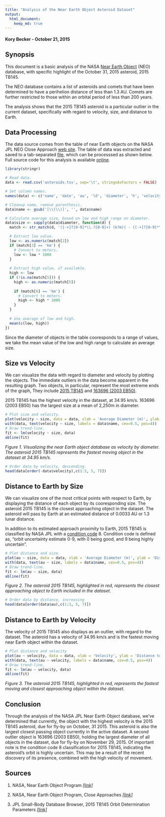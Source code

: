 ```yaml
---
title: "Analysis of the Near Earth Object Asteroid Dataset"
output: 
  html_document:
    keep_md: true
---
```


#### Kory Becker - October 21, 2015

## Synopsis

This document is a basic analysis of the NASA [Near Earth Object](http://neo.jpl.nasa.gov/ca/) (NEO) database, with specific highlight of the October 31, 2015 asteroid, 2015 TB145.

The NEO database contains a list of asteroids and comets that have been determined to have a perihelion distance of less than 1.3 AU. Comets are further restricted to those within an orbital period of less than 200 years.

The analysis shows that the 2015 TB145 asteroid is a particular outlier in the current dataset, specifically with regard to velocity, size, and distance to Earth.

## Data Processing

The data source comes from the table of near Earth objects on the NASA JPL NEO Close Approach [web site](http://neo.jpl.nasa.gov/ca/). The table of data was extracted and saved to a tab-separated [file](https://raw.githubusercontent.com/primaryobjects/asteroids/master/asteroids.tsv), which can be processsed as shown below. Full source code for this analysis is available [online](https://github.com/primaryobjects/asteroids).

```r
library(stringr)

# Read data.
data <- read.csv('asteroids.tsv', sep='\t', stringsAsFactors = FALSE)

# Set column names.
names(data) <- c('name', 'date', 'au', 'ld', 'diameter', 'h', 'velocity')

# Cleanup name, remove parenthesis.
data$name <- gsub('[\\(\\)]', '', data$name)

# Calculate average size, based on low and high range on diameter.
data$size <- sapply(data$diameter, function(d) {
  match <- str_match(d, '([-+]?[0-9]*\\.?[0-9]+) (k?m)( - ([-+]?[0-9]*\\.?[0-9]+) (k?m))?')

  # Extract low value.
  low <- as.numeric(match[2])
  if (match[3] == 'km') {
    # Convert to meters.
    low <- low * 1000
  }
  
  # Extract high value, if available.
  high <- low
  if (!is.na(match[5])) {
    high <- as.numeric(match[5])
    
    if (match[6] == 'km') {
      # Convert to meters.
      high <- high * 1000
    }
  }
  
  # Use average of low and high.
  mean(c(low, high))
})
```

Since the diameter of objects in the table cooresponds to a range of values, we take the mean value of the low and high range to calculate an average size.

## Size vs Velocity

We can visualize the data with regard to diameter and velocity by plotting the objects. The immediate outliers in the data become apparent in the resulting graph. Two objects, in particular, represent the most extreme ends of the graph, They include [2015 TB145](http://ssd.jpl.nasa.gov/sbdb.cgi?sstr=2015%20TB145;orb=1) and [163696 (2003 EB50)](http://ssd.jpl.nasa.gov/sbdb.cgi?sstr=163696;orb=1).

2015 TB145 has the highest velocity in the dataset, at 34.95 km/s. 163696 (2003 EB50) has the largest size at a mean of 2,250m in diameter.

```r
# Plot size and velocity.
plot(velocity ~ size, data = data, xlab = 'Average Diameter (m)', ylab = 'Velocity', col=ifelse(name == '2015 TB145', 'red', 'black'), pch=ifelse(name == '2015 TB145', 19, 1), cex=ifelse(name == '2015 TB145', 2, 1))
with(data, text(velocity ~ size, labels = data$name, cex=0.5, pos=4))
# Draw trend-line.
fit <- lm(velocity ~ size, data)
abline(fit)
```

*Figure 1. Visualizing the near Earth object database as velocity by diameter. The asteroid 2015 TB145 represents the fastest moving object in the dataset at 34.95 km/s.*

```r
# Order data by velocity, descending.
head(data[order(-data$velocity),c(1:3, 5, 7)])
```

## Distance to Earth by Size

We can visualize one of the most critical points with respect to Earth, by displaying the distance of each object by its cooresponding size. The asteroid 2015 TB145 is the closest approaching object in the dataset. The asteroid will pass by Earth at an estimated distance of 0.0033 AU or 1.3 lunar distance.

In addition to its estimated approach proximity to Earth, 2015 TB145 is classified by NASA JPL with a [condition code](http://ssd.jpl.nasa.gov/sbdb_help.cgi?name=condition_code) 8. Condition code is defined as, "orbit uncertainty estimate 0-9, with 0 being good, and 9 being highly uncertain".

```r
# Plot distance and size.
plot(au ~ size, data = data, xlab = 'Average Diameter (m)', ylab = 'Distance to Earth (au)', col=ifelse(name == '2015 TB145', 'red', 'black'), pch=ifelse(name == '2015 TB145', 19, 1), cex=ifelse(name == '2015 TB145', 2, 1))
with(data, text(au ~ size, labels = data$name, cex=0.5, pos=4))
# Draw trend-line.
fit <- lm(au ~ size, data)
abline(fit)
```

*Figure 2. The asteroid 2015 TB145, highlighted in red, represents the closest approaching object to Earth included in the dataset.*

```r
# Order data by distance, increasing
head(data[order(data$au),c(1:3, 5, 7)])
```


## Distance to Earth by Velocity

The velocity of 2015 TB145 also displays as an outlier, with regard to the dataset. The asteroid has a velocity of 34.95 km/s and is the fastest moving near Earth object within the dataset.

```r
# Plot distance and velocity
plot(au ~ velocity, data = data, xlab = 'Velocity', ylab = 'Distance to Earth (au)', col=ifelse(name == '2015 TB145', 'red', 'black'), pch=ifelse(name == '2015 TB145', 19, 1), cex=ifelse(name == '2015 TB145', 2, 1))
with(data, text(au ~ velocity, labels = data$name, cex=0.5, pos=4))
# Draw trend-line.
fit <- lm(au ~ velocity, data)
abline(fit)
```

*Figure 3. The asteroid 2015 TB145, highlighted in red, represents the fastest moving and closest approaching object within the dataset.*

## Conclusion

Through the analysis of the NASA JPL Near Earth Object database, we've determined that currently, the object with the highest velocity is the 2015 TB145 asteroid, due for fly-by on October, 31 2015. This asteroid is also the largest closest passing object currently in the active dataset. A second outlier object is 163696 (2003 EB50), holding the largest diameter of all objects in the dataset, due for fly-by on November 29, 2015. Of important note is the condition code 8 classification for 2015 TB145, indicating the asteroid's orbit is highly uncertain. This may be a result of the recent discovery of its presence, combined with the high velocity of movement.

## Sources

1. NASA, Near Earth Object Program *[[link]](http://neo.jpl.nasa.gov/index.html)*

2. NASA, Near Earth Object Program, Close Approaches *[[link]](http://neo.jpl.nasa.gov/ca/)*

3. JPL Small-Body Database Browser, 2015 TB145 Orbit Determination Parameters *[[link]](http://ssd.jpl.nasa.gov/sbdb.cgi?sstr=2015%20TB145;orb=1)*
